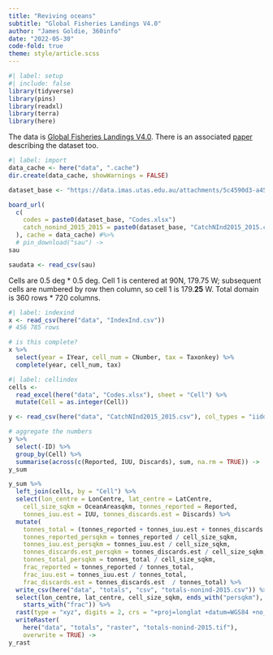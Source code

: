 ```yaml
---
title: "Reviving oceans"
subtitle: "Global Fisheries Landings V4.0"
author: "James Goldie, 360info"
date: "2022-05-30"
code-fold: true
theme: style/article.scss
---
```


```r
#| label: setup
#| include: false
library(tidyverse)
library(pins)
library(readxl)
library(terra)
library(here)
```

The data is [Global Fisheries Landings V4.0](https://metadata.imas.utas.edu.au/geonetwork/srv/api/records/5c4590d3-a45a-4d37-bf8b-ecd145cb356d). There is an associated [paper](https://www.nature.com/articles/sdata201739) describing the dataset too.

```r
#| label: import
data_cache <- here("data", ".cache")
dir.create(data_cache, showWarnings = FALSE)

dataset_base <- "https://data.imas.utas.edu.au/attachments/5c4590d3-a45a-4d37-bf8b-ecd145cb356d/"

board_url(
  c(
    codes = paste0(dataset_base, "Codes.xlsx")
    catch_nonind_2015_2015 = paste0(dataset_base, "CatchNInd2015_2015.csv")
  ), cache = data_cache) #%>%
  # pin_download("sau") ->
sau

saudata <- read_csv(sau)
```

Cells are 0.5 deg * 0.5 deg. Cell 1 is centered at 90N, 179.75 W; subsequent cells are numbered by row then column, so cell 1 is 179.**25** W. Total domain is 360 rows * 720 columns. 

```r
#| label: indexind
x <- read_csv(here("data", "IndexInd.csv"))
# 456 785 rows

# is this complete?
x %>%
  select(year = IYear, cell_num = CNumber, tax = Taxonkey) %>%
  complete(year, cell_num, tax)
```

```r
#| label: cellindex
cells <-
  read_excel(here("data", "Codes.xlsx"), sheet = "Cell") %>%
  mutate(Cell = as.integer(Cell))
```

```r
y <- read_csv(here("data", "CatchNInd2015_2015.csv"), col_types = "iiddd")

# aggregate the numbers
y %>%
  select(-ID) %>%
  group_by(Cell) %>%
  summarise(across(c(Reported, IUU, Discards), sum, na.rm = TRUE)) ->
y_sum

y_sum %>%
  left_join(cells, by = "Cell") %>%
  select(lon_centre = LonCentre, lat_centre = LatCentre,
    cell_size_sqkm = OceanAreasqkm, tonnes_reported = Reported,
    tonnes_iuu.est = IUU, tonnes_discards.est = Discards) %>%
  mutate(
    tonnes_total = (tonnes_reported + tonnes_iuu.est + tonnes_discards.est),
    tonnes_reported_persqkm = tonnes_reported / cell_size_sqkm,
    tonnes_iuu.est_persqkm = tonnes_iuu.est / cell_size_sqkm,
    tonnes_discards.est_persqkm = tonnes_discards.est / cell_size_sqkm,
    tonnes_total_persqkm = tonnes_total / cell_size_sqkm,
    frac_reported = tonnes_reported / tonnes_total,
    frac_iuu.est = tonnes_iuu.est / tonnes_total,
    frac_discards.est = tonnes_discards.est  / tonnes_total) %>%
  write_csv(here("data", "totals", "csv", "totals-nonind-2015.csv")) %>%
  select(lon_centre, lat_centre, cell_size_sqkm, ends_with("persqkm"),
    starts_with("frac")) %>%
  rast(type = "xyz", digits = 2, crs = "+proj=longlat +datum=WGS84 +no_defs") %>%
  writeRaster(
    here("data", "totals", "raster", "totals-nonind-2015.tif"),
    overwrite = TRUE) ->
y_rast
```